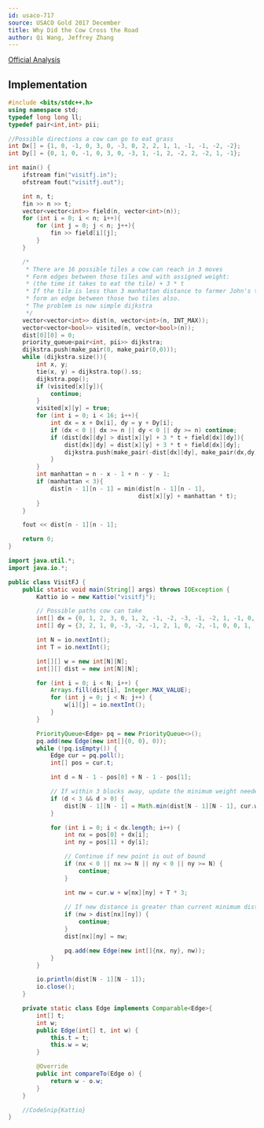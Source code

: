 ```yaml
---
id: usaco-717
source: USACO Gold 2017 December
title: Why Did the Cow Cross the Road
author: Qi Wang, Jeffrey Zhang
---
```


[Official Analysis](http://www.usaco.org/current/data/sol_visitfj_gold_feb17.html)

## Implementation

<LanguageSection>
<CPPSection>

```cpp
#include <bits/stdc++.h>
using namespace std;
typedef long long ll;
typedef pair<int,int> pii;

//Possible directions a cow can go to eat grass
int Dx[] = {1, 0, -1, 0, 3, 0, -3, 0, 2, 2, 1, 1, -1, -1, -2, -2};
int Dy[] = {0, 1, 0, -1, 0, 3, 0, -3, 1, -1, 2, -2, 2, -2, 1, -1};

int main() {
    ifstream fin("visitfj.in");
    ofstream fout("visitfj.out");

    int n, t;
    fin >> n >> t;
    vector<vector<int>> field(n, vector<int>(n));
    for (int i = 0; i < n; i++){
        for (int j = 0; j < n; j++){
            fin >> field[i][j];
        }
    }

    /* 
     * There are 16 possible tiles a cow can reach in 3 moves
     * Form edges between those tiles and with assigned weight:
     * (the time it takes to eat the tile) + 3 * t
     * If the tile is less than 3 manhattan distance to farmer John's tile,
     * form an edge between those two tiles also.
     * The problem is now simple dijkstra
     */
    vector<vector<int>> dist(n, vector<int>(n, INT_MAX));
    vector<vector<bool>> visited(n, vector<bool>(n));
    dist[0][0] = 0;
    priority_queue<pair<int, pii>> dijkstra;
    dijkstra.push(make_pair(0, make_pair(0,0)));
    while (dijkstra.size()){
        int x, y;
        tie(x, y) = dijkstra.top().ss;
        dijkstra.pop();
        if (visited[x][y]){
			continue;
		}
        visited[x][y] = true;
        for (int i = 0; i < 16; i++){
            int dx = x + Dx[i], dy = y + Dy[i];
            if (dx < 0 || dx >= n || dy < 0 || dy >= n) continue;
            if (dist[dx][dy] > dist[x][y] + 3 * t + field[dx][dy]){
                dist[dx][dy] = dist[x][y] + 3 * t + field[dx][dy];
                dijkstra.push(make_pair(-dist[dx][dy], make_pair(dx,dy)));
            }
        }
        int manhattan = n - x - 1 + n - y - 1;
        if (manhattan < 3){
            dist[n - 1][n - 1] = min(dist[n - 1][n - 1], 
									 dist[x][y] + manhattan * t);
        }
    }

    fout << dist[n - 1][n - 1];

    return 0;
}
```

</CPPSection>


<JavaSection>

```java
import java.util.*;
import java.io.*;

public class VisitFJ {
	public static void main(String[] args) throws IOException {
		Kattio io = new Kattio("visitfj");

		// Possible paths cow can take
		int[] dx = {0, 1, 2, 3, 0, 1, 2, -1, -2, -3, -1, -2, 1, -1, 0, 0};
		int[] dy = {3, 2, 1, 0, -3, -2, -1, 2, 1, 0, -2, -1, 0, 0, 1, -1};

		int N = io.nextInt();
		int T = io.nextInt();

		int[][] w = new int[N][N];
		int[][] dist = new int[N][N];

		for (int i = 0; i < N; i++) {
			Arrays.fill(dist[i], Integer.MAX_VALUE);
			for (int j = 0; j < N; j++) {
				w[i][j] = io.nextInt();
			}
		}

		PriorityQueue<Edge> pq = new PriorityQueue<>();
		pq.add(new Edge(new int[]{0, 0}, 0));
		while (!pq.isEmpty()) {
			Edge cur = pq.poll();
			int[] pos = cur.t;

			int d = N - 1 - pos[0] + N - 1 - pos[1];

			// If within 3 blocks away, update the minimum weight needed
			if (d < 3 && d > 0) {
				dist[N - 1][N - 1] = Math.min(dist[N - 1][N - 1], cur.w + T * d);
			}

			for (int i = 0; i < dx.length; i++) {
				int nx = pos[0] + dx[i];
				int ny = pos[1] + dy[i];

				// Continue if new point is out of bound
				if (nx < 0 || nx >= N || ny < 0 || ny >= N) {
					continue;
				}

				int nw = cur.w + w[nx][ny] + T * 3;
				
				// If new distance is greater than current minimum distance, it is not needed
				if (nw > dist[nx][ny]) {
					continue;
				}
				dist[nx][ny] = nw;

				pq.add(new Edge(new int[]{nx, ny}, nw));
			}
		}

		io.println(dist[N - 1][N - 1]);
		io.close();
	}

	private static class Edge implements Comparable<Edge>{
		int[] t;
		int w;
		public Edge(int[] t, int w) {
			this.t = t;
			this.w = w;
		}

		@Override
		public int compareTo(Edge o) {
			return w - o.w;
		}
	}

	//CodeSnip{Kattio}
}
```
</JavaSection>
</LanguageSection>
